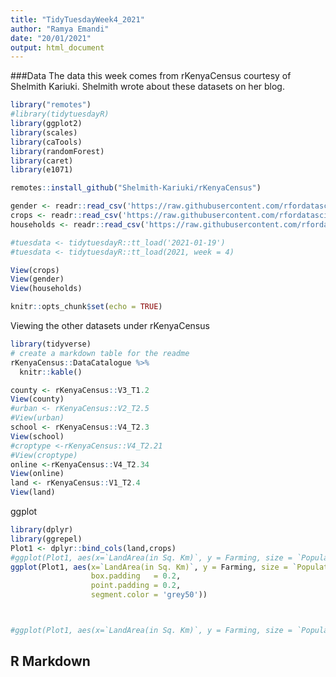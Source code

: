 ---
title: "TidyTuesdayWeek4_2021"
author: "Ramya Emandi"
date: "20/01/2021"
output: html_document
---

###Data
The data this week comes from rKenyaCensus courtesy of Shelmith Kariuki. Shelmith wrote about these datasets on her blog. 

```{r setup, include=FALSE}
library("remotes")
#library(tidytuesdayR)
library(ggplot2)
library(scales)
library(caTools)
library(randomForest)
library(caret)
library(e1071)

remotes::install_github("Shelmith-Kariuki/rKenyaCensus")

gender <- readr::read_csv('https://raw.githubusercontent.com/rfordatascience/tidytuesday/master/data/2021/2021-01-19/gender.csv')
crops <- readr::read_csv('https://raw.githubusercontent.com/rfordatascience/tidytuesday/master/data/2021/2021-01-19/crops.csv')
households <- readr::read_csv('https://raw.githubusercontent.com/rfordatascience/tidytuesday/master/data/2021/2021-01-19/households.csv')

#tuesdata <- tidytuesdayR::tt_load('2021-01-19')
#tuesdata <- tidytuesdayR::tt_load(2021, week = 4)

View(crops)
View(gender)
View(households)

knitr::opts_chunk$set(echo = TRUE)
```

Viewing the other datasets under rKenyaCensus
```{r}
library(tidyverse)
# create a markdown table for the readme
rKenyaCensus::DataCatalogue %>% 
  knitr::kable()

county <- rKenyaCensus::V3_T1.2
View(county)
#urban <- rKenyaCensus::V2_T2.5
#View(urban)
school <- rKenyaCensus::V4_T2.3
View(school)
#croptype <-rKenyaCensus::V4_T2.21
#View(croptype)
online <-rKenyaCensus::V4_T2.34
View(online)
land <- rKenyaCensus::V1_T2.4
View(land)
```
ggplot
```{r}
library(dplyr)
library(ggrepel)
Plot1 <- dplyr::bind_cols(land,crops)
#ggplot(Plot1, aes(x=`LandArea(in Sq. Km)`, y = Farming, size = `Population Density(No. per Sq. Km)`)) + geom_point(position = "jitter", color = "blue") + coord_cartesian(xlim = c(-10000,75000), ylim = c(0,400000)) + scale_size(range = c(.1, 14)) + geom_text(aes(label=ifelse(Farming>100000,as.character(County),'')),hjust=0, vjust=0)
ggplot(Plot1, aes(x=`LandArea(in Sq. Km)`, y = Farming, size = `Population Density(No. per Sq. Km)`, title(main = "Graph designed by Ramya Emandi", sub = "Data Source - Shelmith-Kariuki/rKenyaCensus"))) + geom_point(position = "jitter", color = "blue") + coord_cartesian(xlim = c(-10000,75000), ylim = c(0,400000)) + scale_size(range = c(.1, 14)) + geom_label_repel(aes(label=ifelse(Farming>200000,as.character(County),''),
                  box.padding   = 0.2, 
                  point.padding = 0.2,
                  segment.color = 'grey50'))



#ggplot(Plot1, aes(x=`LandArea(in Sq. Km)`, y = Farming, size = `Population Density(No. per Sq. Km)`)) + geom_point(position = "jitter", color = "blue") + coord_cartesian(xlim = c(-10000,75000), ylim = c(0,400000)) + scale_size(range = c(.1, 14))
```


## R Markdown

